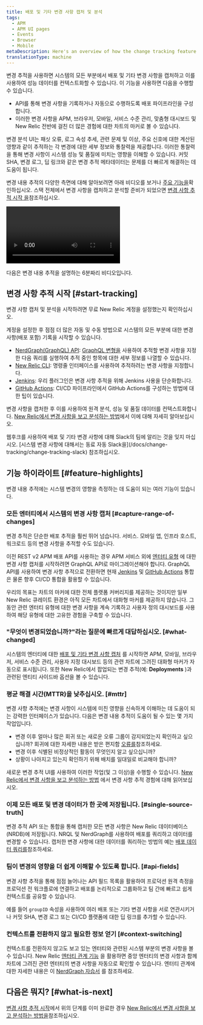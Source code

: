 ```yaml
---
title: 배포 및 기타 변경 사항 캡처 및 분석
tags:
  - APM
  - APM UI pages
  - Events
  - Browser
  - Mobile
metaDescription: Here's an overview of how the change tracking feature can help you analyze the effects of recent changes on your users and systems.
translationType: machine
---
```



변경 추적을 사용하면 시스템의 모든 부분에서 배포 및 기타 변경 사항을 캡처하고 이를 사용하여 성능 데이터를 컨텍스트화할 수 있습니다. 이 기능을 사용하면 다음을 수행할 수 있습니다.

* API를 통해 변경 사항을 기록하거나 자동으로 수행하도록 배포 파이프라인을 구성합니다.
* 이러한 변경 사항을 APM, 브라우저, 모바일, 서비스 수준 관리, 맞춤형 대시보드 및 New Relic 전반에 걸친 더 많은 경험에 대한 차트의 마커로 볼 수 있습니다.

변경 분석 UI는 패싯 오류, 로그 속성 추세, 관련 문제 및 이상, 주요 신호에 대한 계산된 영향과 같이 추적하는 각 변경에 대한 세부 정보와 통찰력을 제공합니다. 이러한 통찰력을 통해 변경 사항이 시스템 성능 및 품질에 미치는 영향을 이해할 수 있습니다. 커밋 SHA, 변경 로그, 딥 링크와 같은 변경 추적 메타데이터는 문제를 더 빠르게 해결하는 데 도움이 됩니다.

변경 내용 추적의 다양한 측면에 대해 알아보려면 아래 비디오를 보거나 [주요 기능을](#feature-highlights)확인하십시오. 스택 전체에서 변경 사항을 캡처하고 분석할 준비가 되었으면 [변경 사항 추적 시작 을](#start-tracking)참조하십시오.

<Video
  id="ikRUKJf7hyU"
  type="youtube"
/>

<figcaption>
  다음은 변경 내용 추적을 설명하는 6분짜리 비디오입니다.
</figcaption>

## 변경 사항 추적 시작 [#start-tracking]

변경 사항 캡처 및 분석을 시작하려면 무료 New Relic 계정을 설정했는지 확인하십시오.

<InlineSignup/>

계정을 설정한 후 점점 더 많은 자동 및 수동 방법으로 시스템의 모든 부분에 대한 변경 사항(배포 포함) 기록을 시작할 수 있습니다.

* [NerdGraph(GraphQL) API](/docs/change-tracking/change-tracking-graphql): [GraphQL 변형을](/docs/apis/nerdgraph/get-started/nerdgraph-explorer/#mutations) 사용하여 추적할 변경 사항을 지정한 다음 쿼리를 실행하여 추적 중인 항목에 대한 세부 정보를 나열할 수 있습니다.
* [New Relic CLI](/docs/change-tracking/change-tracking-cli): 명령줄 인터페이스를 사용하여 추적하려는 변경 사항을 지정합니다.
* [Jenkins](/docs/change-tracking/ci-cd/change-tracking-jenkins): 우리 플러그인은 변경 사항 추적을 위해 Jenkins 사용을 단순화합니다.
* [GitHub Actions](/docs/change-tracking/ci-cd/change-tracking-github-actions): CI/CD 파이프라인에서 GitHub Actions를 구성하는 방법에 대한 팁이 있습니다.

변경 사항을 캡처한 후 이를 사용하여 원격 분석, 성능 및 품질 데이터를 컨텍스트화합니다. [New Relic에서 변경 사항을 보고 분석하는 방법](/docs/change-tracking/change-tracking-view-analyze/)에서 이에 대해 자세히 알아보십시오.

<Callout variant="tip">
  웹후크를 사용하여 배포 및 기타 변경 사항에 대해 Slack의 팀에 알리는 것을 잊지 마십시오. [시스템 변경 사항에 대해서는 동료 자동 Slack을](/docs/change-tracking/change-tracking-slack) 참조하십시오.
</Callout>

## 기능 하이라이트 [#feature-highlights]

변경 내용 추적에는 시스템 변경의 영향을 측정하는 데 도움이 되는 여러 기능이 있습니다.

### 모든 엔터티에서 시스템의 변경 사항 캡처 [#capture-range-of-changes]

변경 추적은 단순한 배포 추적을 훨씬 뛰어 넘습니다. <InlinePopover type="apm"/>서비스. 모바일 앱, 인프라 호스트, 워크로드 등의 변경 사항을 추적할 수도 있습니다.

이전 REST v2 APM 배포 API를 사용하는 경우 APM 서비스 외에 [엔터티 유형](/docs/new-relic-solutions/new-relic-one/core-concepts/what-entity-new-relic/#find) 에 대한 변경 사항 캡처를 시작하려면 GraphQL API로 마이그레이션해야 합니다. GraphQL API를 사용하여 변경 사항 추적으로 전환하면 현재 [Jenkins](/docs/change-tracking/ci-cd/change-tracking-jenkins) 및 [GitHub Actions](/docs/change-tracking/ci-cd/change-tracking-github-actions) 통합은 물론 향후 CI/CD 통합을 활용할 수 있습니다.

우리의 목표는 차트의 마커에 대한 전체 플랫폼 커버리지를 제공하는 것이지만 일부 New Relic 큐레이트 환경은 아직 모든 차트에서 대화형 마커를 제공하지 않습니다. 그동안 관련 엔터티 유형에 대한 변경 사항을 계속 기록하고 사용자 정의 대시보드를 사용하여 해당 유형에 대한 고유한 경험을 구축할 수 있습니다.

### "무엇이 변경되었습니까?"라는 질문에 빠르게 대답하십시오. [#what-changed]

시스템의 엔터티에 대한 [배포 및 기타 변경 사항 캡처](#start-tracking) 를 시작하면 APM, 모바일, 브라우저, 서비스 수준 관리, 사용자 지정 대시보드 등의 관련 차트에 그려진 대화형 마커가 자동으로 표시됩니다. 또한 New Relic에서 팝업되는 변경 추적(예: **Deployments** )과 관련된 엔티티 사이드바 옵션을 볼 수 있습니다.

### 평균 해결 시간(MTTR)을 낮추십시오. [#mttr]

변경 사항 추적에는 변경 사항이 시스템에 미친 영향을 신속하게 이해하는 데 도움이 되는 강력한 인터페이스가 있습니다. 다음은 변경 내용 추적이 도움이 될 수 있는 몇 가지 작업입니다.

* 변경 이후 얼마나 많은 회귀 또는 새로운 오류 그룹이 감지되었는지 확인하고 싶으십니까? 회귀에 대한 자세한 내용은 받은 편지함 [오류를](/docs/errors-inbox/errors-inbox/#status)참조하세요.
* 변경 이후 식별된 비정상적인 활동이 무엇인지 알고 싶으십니까?
* 상황이 나아지고 있는지 확인하기 위해 배치를 일대일로 비교해야 합니까?

새로운 변경 추적 UI를 사용하여 이러한 작업(및 그 이상)을 수행할 수 있습니다. [New Relic에서 변경 사항을 보고 분석하는 방법](/docs/change-tracking/change-tracking-view-analyze/) 에서 변경 사항 추적 경험에 대해 읽어보십시오.

### 이제 모든 배포 및 변경 데이터가 한 곳에 저장됩니다. [#single-source-truth]

변경 추적 API 또는 통합을 통해 캡처한 모든 변경 사항은 New Relic 데이터베이스(NRDB)에 저장됩니다. NRQL 및 NerdGraph를 사용하여 배포를 쿼리하고 데이터를 변경할 수 있습니다. 캡처한 변경 사항에 대한 데이터를 쿼리하는 방법의 예는 [배포 데이터 쿼리를](/docs/change-tracking/change-tracking-view-analyze/#query-deployments)참조하세요.

### 팀이 변경의 영향을 더 쉽게 이해할 수 있도록 합니다. [#api-fields]

변경 사항 추적을 통해 점점 늘어나는 API 필드 목록을 활용하여 프로덕션 원격 측정을 프로덕션 전 워크플로에 연결하고 배포를 논리적으로 그룹화하고 팀 간에 빠르고 쉽게 컨텍스트를 공유할 수 있습니다.

예를 들어 `groupID` 속성을 사용하여 여러 배포 또는 기타 변경 사항을 서로 연관시키거나 커밋 SHA, 변경 로그 또는 CI/CD 플랫폼에 대한 딥 링크를 추가할 수 있습니다.

### 컨텍스트를 전환하지 않고 필요한 정보 얻기 [#context-switching]

컨텍스트를 전환하지 않고도 보고 있는 엔터티와 관련된 시스템 부분의 변경 사항을 볼 수 있습니다. New Relic [엔터티 관계 기능](/docs/apis/nerdgraph/examples/nerdgraph-relationships-api-tutorial/) 을 활용하면 중앙 엔터티의 변경 사항과 함께 차트에 그려진 관련 엔터티의 변경 사항을 자동으로 확인할 수 있습니다. 엔터티 관계에 대한 자세한 내용은 이 [NerdGraph 자습서](/docs/apis/nerdgraph/examples/nerdgraph-relationships-api-tutorial/) 를 참조하세요.

## 다음은 뭐지? [#what-is-next]

[변경 사항 추적 시작](#start-tracking)에서 위의 단계를 이미 완료한 경우 [New Relic에서 변경 사항을 보고 분석하는 방법을](/docs/change-tracking/change-tracking-view-analyze/)참조하십시오.